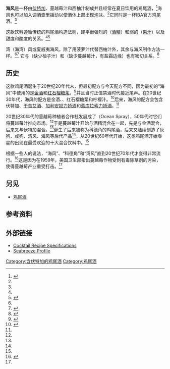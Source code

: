 {{Infobox cocktail
| iba         = yes
| source      = 
| sourcelink  = sea-breeze
| name        = 海风
| image       =Cocktail_with_vodka.jpg
| caption     = 海风
| type        = cocktail
| vodka       = yes
| served      = 加冰
| garnish     = 切片 [[青柠|青柠]]
| drinkware   = 柯林斯杯
| ingredients = *4 厘升 [[伏特加|伏特加]]
*12 厘升 [[蔓越莓|蔓越莓]]汁
*3 厘升 [[西柚|西柚]]汁
| prep        = 将所有成分加入在装满冰块的高脚杯中之后使用青柠片装饰。
| notes       = 
| footnotes   = 
}}

'''海风'''是一杯由[[伏特加|伏特加]]、蔓越莓汁和西柚汁制成并且经常在夏日饮用的鸡尾酒，<ref name="stillspirits">{{Cite web | title = Seabreeze - Cocktails - Flavour Essences | url = http://stillspirits.com/au/flavour-essences/cocktails/seabreeze.html | publisher = Still Spirits | accessdate = 13 June 2011 |  archiveurl = https://web.archive.org/web/20110828023918/http://stillspirits.com/au/flavour-essences/cocktails/seabreeze.html | archivedate = 28 August 2011 }}</ref>海风也可以加入调酒壶里摇动以使酒体上部出现泡沫。<ref name="stillspirits"/>它同时是一杯IBA官方鸡尾酒。<ref name="stillspirits"/>

这款饮料遵循传统的鸡尾酒构造法则，即平衡强烈的（[[酒精|酒精]]）和弱的（[[果汁|果汁]]）以及甜度和酸度的关系。<ref name="stillspirits"/><ref name="eatoutzone">{{cite web | author=Eatoutzone | title=Cocktails with Vodka | url=http://www.eatoutzone.com/Cocktail_with_Vodka.htm#Sea_Breeze | accessdate=2007-11-08 | dead-url=yes | archiveurl=https://web.archive.org/web/20080704065346/http://www.eatoutzone.com/Cocktail_with_Vodka.htm#Sea_Breeze | archivedate=2008-07-04  }}</ref>

湾（海湾）风或夏威夷海风，除了用菠萝汁代替西柚汁外，其余与海风制作方法一样。<ref name="eatoutzone"/><ref name="Agencies2000">{{cite book|author=Harvard Student Agencies|title=The official Harvard Student Agencies bartending course|url=https://books.google.com/books?id=4iY21z80I0QC&pg=PA47|accessdate=2011-06-13|date=2000-01-15|publisher=Macmillan|isbn=978-0-312-25286-1|page=47|archive-date=2020-07-20|archive-url=https://web.archive.org/web/20200720104525/https://books.google.com/books?id=4iY21z80I0QC&pg=PA47|dead-url=no}}</ref> 它与{{le|科德角 (鸡尾酒)|Cape Codder (cocktail)|科德角}}（缺少柚子汁）和{{le|鹹狗|Salty dog (cocktail)}}（缺少蔓越莓汁，有盐霜边缘）也有密切关系。<ref name="DeGroff2008">{{cite book|author=Dale DeGroff|title=The Essential Cocktail: The Art of Mixing Perfect Drinks|url=https://books.google.com/books?id=QQPQnCwBdJ8C&pg=PT332|accessdate=2011-06-13|date=2008-10-28|publisher=Random House Digital, Inc.|isbn=978-0-307-40573-9|page=332|archive-date=2020-08-04|archive-url=https://web.archive.org/web/20200804141019/https://books.google.com/books?id=QQPQnCwBdJ8C&pg=PT332|dead-url=no}}</ref>

==历史==
这款鸡尾酒诞生于20世纪20年代末，但最初配方与今天配方不同，因为最初的“海风”中使用的是[[金酒|金酒]]和[[红石榴糖浆|红石榴糖浆]]，<ref>{{cite web | author=Cocktail Idea | title=Sea breeze cocktail recipe | url=http://cocktail.idea.hu/sea-breeze | accessdate=2007-11-08 | dead-url=yes | archiveurl=https://web.archive.org/web/20071021010919/http://cocktail.idea.hu/sea-breeze | archivedate=2007-10-21  }}</ref>并且当时正值禁酒时代接近尾声。在20世纪30年代，海风的配方是金酒、{{le|杏子白兰地|Apricot brandy}}、红石榴糖浆和柠檬汁。<ref name="Calabrese2006">{{cite book|author=Salvatore Calabrese|title=Classic Cocktails|url=https://books.google.com/books?id=ec7-H6oHpe4C&pg=PA158|accessdate=2011-05-23|date=2006-04-28|publisher=Sterling Publishing Company, Inc.|isbn=978-1-4027-3910-1|pages=158–|archive-date=2020-07-21|archive-url=https://web.archive.org/web/20200721042558/https://books.google.com/books?id=ec7-H6oHpe4C&pg=PA158|dead-url=no}}</ref>后来，海风的配方会包含伏特加、[[干苦艾酒|干苦艾酒]]、[[加利安奴|加利安奴力娇酒]]和[[庫拉索酒|蓝库拉索力娇酒]]。<ref name="Calabrese2006"/>

20世纪30年代的蔓越莓种植者合作社发展成了{{le|优鲜沛|Ocean Spray (cooperative)}}（Ocean Spray），50年代时它们将蔓越莓汁推向市场。<ref name="DeGroff2008"/>于是蔓越莓汁开始与酒精混合在一起，先是与金酒混合，后来又与伏特加混合。<ref name="DeGroff2008"/>诞生了后来被称为科德角的鸡尾酒，后来又陆续创造了灰狗、咸狗、湾风、海风等后代产品<ref name="DeGroff2008"/>，从20世纪60年代开始，这类鸡尾酒开始零星的出现在最受欢迎的十大混合饮料中。<ref name="DeGroff2008"/>

根据一些人的说法，“海风”、“科德角”和“湾风”直到20世纪70年代才变得非常流行。<ref name="CharmingBourgoin2009">{{cite book|author1=Cheryl Charming|author2=Susan Bourgoin|title=Knack Bartending Basics: More Than 400 Classic and Contemporary Cocktails for Any Occasion|url=https://books.google.com/books?id=AJKr67ceXpMC&pg=PA123|accessdate=2011-06-13|date=2009-06-02|publisher=Globe Pequot|isbn=978-1-59921-504-4|pages=123|archive-date=2020-09-14|archive-url=https://web.archive.org/web/20200914194720/https://books.google.com/books?id=AJKr67ceXpMC&pg=PA123|dead-url=no}}</ref>这是因为在1959年，美国卫生部指出蔓越莓作物受到有毒除草剂的污染，使得蔓越莓产业重受打击。<ref name="CharmingBourgoin2009"/>

==另见==
*[[鸡尾酒|鸡尾酒]]

==参考资料==
{{Reflist}}

==外部链接==
*[https://www.scribd.com/doc/19921/Cocktail-Recipe-Specifications?query2=Canchanchara+Cuban+cocktails Cocktail Recipe Specifications] {{Wayback|url=https://www.scribd.com/doc/19921/Cocktail-Recipe-Specifications?query2=Canchanchara+Cuban+cocktails |date=20160305091739 }}
*[http://www.in-the-spirit.co.uk/cocktails/view_cocktail.php?id=231 Seabreeze Profile] {{Wayback|url=http://www.in-the-spirit.co.uk/cocktails/view_cocktail.php?id=231 |date=20160804071445 }}

{{国际调酒师协会官方鸡尾酒}}

[[Category:含伏特加的鸡尾酒|Category:含伏特加的鸡尾酒]]
[[Category:鸡尾酒|Category:鸡尾酒]]